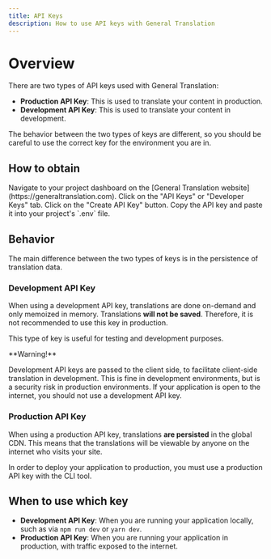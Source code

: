 ```yaml
---
title: API Keys
description: How to use API keys with General Translation
---
```


# Overview

There are two types of API keys used with General Translation:

- **Production API Key**: This is used to translate your content in production.
- **Development API Key**: This is used to translate your content in development.

The behavior between the two types of keys are different, so you should be careful to use the correct key for the environment you are in.

## How to obtain

<Steps>
    <Step>
        Navigate to your project dashboard on the [General Translation website](https://generaltranslation.com).
    </Step>
    <Step>
        Click on the "API Keys" or "Developer Keys" tab.
    </Step>
    <Step>
        Click on the "Create API Key" button.
    </Step>
    <Step>
        Copy the API key and paste it into your project's `.env` file.
    </Step>
</Steps>

## Behavior

The main difference between the two types of keys is in the persistence of translation data. 

### Development API Key

When using a development API key, translations are done on-demand and only memoized in memory. 
Translations **will not be saved**. Therefore, it is not recommended to use this key in production.

This type of key is useful for testing and development purposes.

<Callout type="error">
  **Warning!**

  Development API keys are passed to the client side, to facilitate client-side translation in development. 
  This is fine in development environments, but is a security risk in production environments. If your application
  is open to the internet, you should not use a development API key.
</Callout>

### Production API Key

When using a production API key, translations **are persisted** in the global CDN. 
This means that the translations will be viewable by anyone on the internet who visits your site.

<Callout type="warn">
  In order to deploy your application to production, you must use a production API key with the CLI tool.
</Callout>

## When to use which key

* **Development API Key**: When you are running your application locally, such as via `npm run dev` or `yarn dev`.
* **Production API Key**: When you are running your application in production, with traffic exposed to the internet.
